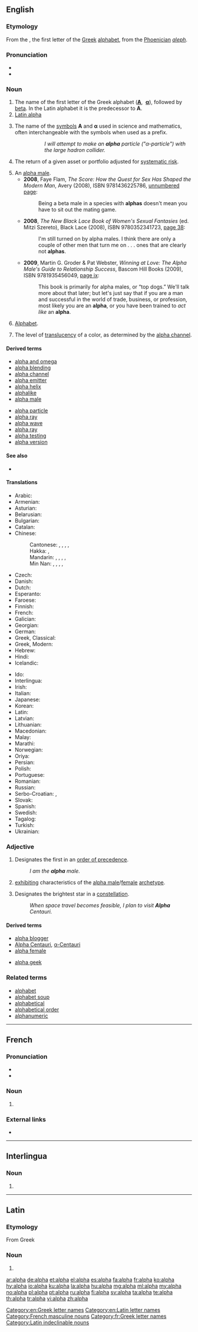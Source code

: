 {{also|Alpha|alfa}}
==English==
{{letter_disp2||[[image:Greek_uc_alpha.svg|42px]][[image:Greek_lc_alpha.png|30px]]|beta|ἄλφα|Α|α}}

===Etymology===
From the {{etyl|grc|en}} {{m|grc|ἄλφα}}, the first letter of the [[Greek]] [[alphabet]], from the [[Phoenician]] ''[[aleph]]''.

===Pronunciation===
* {{IPA|/ˈæɫfə/|lang=en}}
* {{audio|en-us-alpha.ogg|Audio (US)|lang=en}}

===Noun===
{{en-noun|~}}

# The name of the first letter of the Greek alphabet ('''[[Α]]''', &nbsp;'''[[α]]'''), followed by [[beta]]. In the Latin alphabet it is the predecessor to '''A'''.
# [[Latin alpha]]
# {{label|en|science}} The name of the [[symbol|symbols]] '''Α''' and '''α''' used in science and mathematics, often interchangeable with the symbols when used as a prefix.
#:: ''I will attempt to make an '''alpha''' particle ("α-particle") with the large hadron collider.''
# {{label|en|finance}} The return of a given asset or portfolio adjusted for [[systematic risk]].
# An [[alpha male]].
#* '''2008''', Faye Flam, ''The Score: How the Quest for Sex Has Shaped the Modern Man'', Avery (2008), ISBN 9781436225786, [http://books.google.com/books?id=q2ZfAscW27oC&pg=PT89&dq=%22alphas%22 unnumbered page]:
#*: Being a beta male in a species with '''alphas''' doesn't mean you have to sit out the mating game.
#* '''2008''', ''The New Black Lace Book of Women's Sexual Fantasies'' (ed. Mitzi Szereto), Black Lace (2008), ISBN 9780352341723, [http://books.google.com/books?id=XI7MR8XZSh8C&pg=PA38&dq=%22alphas%22#v=onepage&q=%22alphas%22&f=false page 38]:
#*: I'm still turned on by alpha males. I think there are only a couple of other men that turn me on . . . ones that are clearly not '''alphas'''.
#* '''2009''', Martin G. Groder & Pat Webster, ''Winning at Love: The Alpha Male's Guide to Relationship Success'', Bascom Hill Books (2009), ISBN 9781935456049, [http://books.google.com/books?id=E-5HM5BefHAC&pg=PR11&dq=%22an+alpha%22 page ix]:
#*: This book is primarily for alpha males, or “top dogs.” We'll talk more about that later; but let's just say that if you are a man and successful in the world of trade, business, or profession, most likely you are an '''alpha''', or you have been trained to ''act like'' an '''alpha'''.
# {{label|en|informal|abbreviation}} [[Alphabet]].
# {{label|en|computer graphics}} The level of [[translucency]] of a color, as determined by the [[alpha channel]].

====Derived terms====
{{rel-top|terms derived from ''alpha (noun)''}}
* [[alpha and omega]]
* [[alpha blending]]
* [[alpha channel]]
* [[alpha emitter]]
* [[alpha helix]]
* [[alphalike]]
* [[alpha male]]
{{rel-mid}}
* [[alpha particle]]
* [[alpha ray]]
* [[alpha wave]]
* [[alpha ray]]
* [[alpha testing]]
* [[alpha version]]
{{rel-bottom}}

====See also====
* {{pedialite|Alpha (investment)}}

====Translations====
{{trans-top|name of the letter Α, α}}
* Arabic: {{t|ar|أَلْفَا|f}}
* Armenian: {{t+|hy|ալֆա}}
* Asturian: {{t|ast|alfa|f}}
* Belarusian: {{t+|be|альфа|f}}
* Bulgarian: {{t+|bg|алфа|f}}
* Catalan: {{t|ca|alfa|f}}
* Chinese:
*: Cantonese: {{t|yue|阿爾發|sc=Hani}}, {{t|yue|阿尔发|tr=aa3 ji5 faat3|sc=Hani}}, {{t|yue|阿伐|tr=aa3 fat6|sc=Hani}}, {{t|yue|阿拉法|tr=aa3 laai1 faat3|sc=Hani}}, {{t|yue|阿耳法|tr=aa3 ji5 faat3|sc=Hani}}
*: Hakka: {{t|hak|阿爾法|sc=Hani}}, {{t|hak|阿尔发|tr=â-ngì-fap|sc=Hani}}
*: Mandarin: {{t|cmn|阿爾發}}, {{t|cmn|阿尔发|tr=ā'ěrfā}}, {{t|cmn|阿伐|tr=āfá}}, {{t|cmn|阿拉法|tr=ālāfǎ|sc=Hani}}, {{t|cmn|阿耳法|tr=ā'ěrfǎ|sc=Hani}}
*: Min Nan: {{t|nan|亞利法|sc=Hani}}, {{t|nan|亚利法|tr=a-lī-hoat|sc=Hani}}, {{t|nan|al-hoah|sc=Hani}}, {{t|nan|阿爾法|sc=Hani}}, {{t|nan|阿尔发|tr=a-ní-hoat|sc=Hani}}
* Czech: {{t+|cs|alfa|f}}
* Danish: {{t+|da|alfa|n}}
* Dutch: {{t+|nl|alfa|m|f}}
* Esperanto: {{t|eo|alfa}}
* Faroese: {{t|fo|alfa|n}}
* Finnish: {{t+|fi|alfa}}
* French: {{t+|fr|alpha|m}}
* Galician: {{t+|gl|alfa|m}}
* Georgian: {{t|ka|ალფა}}
* German: {{t+|de|Alpha|n}}
* Greek, Classical: {{t|grc|ἄλφα|n}}
* Greek, Modern: {{t+|el|άλφα|n}}
* Hebrew: {{t|he|אַלְפָא|f|tr=álfa}}
* Hindi: {{t|hi|अल्फ़ा|tr=alfā}}
* Icelandic: {{t|is|alfa|n}}
{{trans-mid}}
* Ido: {{t+|io|alfa}}
* Interlingua: {{t|ia|alpha}}
* Irish: {{t|ga|alfa|m}}
* Italian: {{t+|it|alfa|m}}
* Japanese: {{t+|ja|アルファ|tr=arufa}}
* Korean: {{t+|ko|알파|tr=alpa}}
* Latin: {{t+|la|alpha}}
* Latvian: {{t|lv|alfa|f}}
* Lithuanian: {{t|lt|alfa|f}}
* Macedonian: {{t|mk|алфа|f}}
* Malay: {{t|ms|alfa}}
* Marathi: {{t|mr|आल्फा|n|tr=ālfā}}
* Norwegian: {{t-needed|no}}
* Oriya: {{t|or|ଆଲ୍ଫା}}
* Persian: {{t+|fa|آلفا|tr=âlfâ}}
* Polish: {{t+|pl|alfa|f}}
* Portuguese: {{t+|pt|alfa|m}}
* Romanian: {{t+|ro|alfa|m}}
* Russian: {{t+|ru|а́льфа|f}}
* Serbo-Croatian: {{t|sh|alfa|m|f}}, {{t|sh|алфа|m|f}}
* Slovak: {{t|sk|alfa|f}}
* Spanish: {{t+|es|alfa}}
* Swedish: {{t+|sv|alfa}}
* Tagalog: {{t+|tl|alpa}}
* Turkish: {{t+|tr|alfa}}
* Ukrainian: {{t+|uk|альфа|f}}
{{trans-bottom}}

{{trans-see|name of the letter Ɑ, ɑ|Latin alpha}}

===Adjective===
{{en-adj|-}}

# Designates the first in an [[order of precedence]].
#: ''I am the '''alpha''' male.''
# {{label|en|person, object or action}} [[exhibiting]] characteristics of the [[alpha male]]/[[alpha female|female]] [[archetype]].
# {{label|en|star}} Designates the brightest star in a [[constellation]].
#: ''When space travel becomes feasible, I plan to visit '''Alpha''' Centauri.''

====Derived terms====
{{top3}}
* [[alpha blogger]]
* [[Alpha Centauri]], [[α-Centauri]]
* [[alpha female]]
{{mid3}}
* [[alpha geek]]
{{bottom}}

===Related terms===
* [[alphabet]]
* [[alphabet soup]]
* [[alphabetical]]
* [[alphabetical order]]
* [[alphanumeric]]

[[Category:en:Greek letter names]]
[[Category:en:Latin letter names]]

----

==French==

===Pronunciation===
* {{audio|Fr-alpha.ogg|audio|lang=fr}}
* {{IPA|/al.fa/|lang=fr}}

===Noun===
{{fr-noun|m|alpha}}

# {{l|en|alpha}} {{gloss|Greek letter}}

===External links===
* {{R:TLFi}}

[[Category:French masculine nouns]]
[[Category:fr:Greek letter names]]

----

==Interlingua==

===Noun===
{{head|ia|noun}}

# {{l|en|alpha}}

----

==Latin==

===Etymology===
From Greek {{l|grc|ἄλφα}}

===Noun===
{{head|la|noun|g=n|indeclinable}}

# {{l|en|alpha}}

[[Category:Latin indeclinable nouns]]

[[ar:alpha]]
[[de:alpha]]
[[et:alpha]]
[[el:alpha]]
[[es:alpha]]
[[fa:alpha]]
[[fr:alpha]]
[[ko:alpha]]
[[hy:alpha]]
[[io:alpha]]
[[ku:alpha]]
[[la:alpha]]
[[hu:alpha]]
[[mg:alpha]]
[[ml:alpha]]
[[my:alpha]]
[[no:alpha]]
[[pl:alpha]]
[[pt:alpha]]
[[ru:alpha]]
[[fi:alpha]]
[[sv:alpha]]
[[ta:alpha]]
[[te:alpha]]
[[th:alpha]]
[[tr:alpha]]
[[vi:alpha]]
[[zh:alpha]]